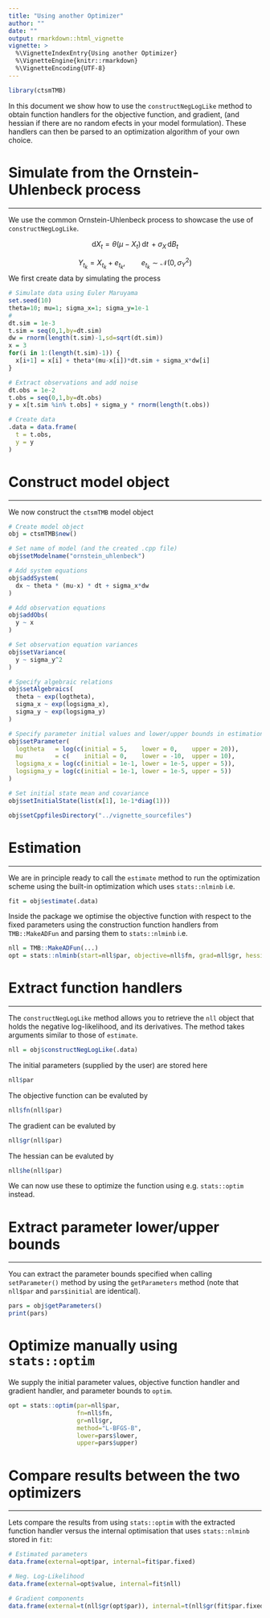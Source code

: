 ```yaml
---
title: "Using another Optimizer"
author: ""
date: ""
output: rmarkdown::html_vignette
vignette: >
  %\VignetteIndexEntry{Using another Optimizer}
  %\VignetteEngine{knitr::rmarkdown}
  %\VignetteEncoding{UTF-8}
---
```


```r
library(ctsmTMB)
```

In this document we show how to use the `constructNegLogLike` method to obtain function handlers for the objective function, and gradient, (and hessian if there are no random efects in your model formulation). These handlers can then be parsed to an optimization algorithm of your own choice.

# Simulate from the Ornstein-Uhlenbeck process

---

We use the common Ornstein-Uhlenbeck process to showcase the use of `constructNegLogLike`. 

$$
\mathrm{d}X_{t} = \theta (\mu - X_{t}) \, \mathrm{d}t \, + \sigma_{X} \, \mathrm{d}B_{t} 
$$


$$
Y_{t_{k}} = X_{t_{k}} + e_{t_{k}}, \qquad e_{t_{k}} \sim \mathcal{N}\left(0,\sigma_{Y}^{2}\right)  
$$
We first create data by simulating the process

```r
# Simulate data using Euler Maruyama
set.seed(10)
theta=10; mu=1; sigma_x=1; sigma_y=1e-1
# 
dt.sim = 1e-3
t.sim = seq(0,1,by=dt.sim)
dw = rnorm(length(t.sim)-1,sd=sqrt(dt.sim))
x = 3
for(i in 1:(length(t.sim)-1)) {
  x[i+1] = x[i] + theta*(mu-x[i])*dt.sim + sigma_x*dw[i]
}

# Extract observations and add noise
dt.obs = 1e-2
t.obs = seq(0,1,by=dt.obs)
y = x[t.sim %in% t.obs] + sigma_y * rnorm(length(t.obs))

# Create data
.data = data.frame(
  t = t.obs,
  y = y
)
```


# Construct model object

---

We now construct the `ctsmTMB` model object

```r
# Create model object
obj = ctsmTMB$new()

# Set name of model (and the created .cpp file)
obj$setModelname("ornstein_uhlenbeck")

# Add system equations
obj$addSystem(
  dx ~ theta * (mu-x) * dt + sigma_x*dw
)

# Add observation equations
obj$addObs(
  y ~ x
)

# Set observation equation variances
obj$setVariance(
  y ~ sigma_y^2
)

# Specify algebraic relations
obj$setAlgebraics(
  theta ~ exp(logtheta),
  sigma_x ~ exp(logsigma_x),
  sigma_y ~ exp(logsigma_y)
)

# Specify parameter initial values and lower/upper bounds in estimation
obj$setParameter(
  logtheta   = log(c(initial = 5,    lower = 0,    upper = 20)),
  mu         = c(    initial = 0,    lower = -10,  upper = 10),
  logsigma_x = log(c(initial = 1e-1, lower = 1e-5, upper = 5)),
  logsigma_y = log(c(initial = 1e-1, lower = 1e-5, upper = 5))
)

# Set initial state mean and covariance
obj$setInitialState(list(x[1], 1e-1*diag(1)))
```

```r
obj$setCppfilesDirectory("../vignette_sourcefiles")
```

# Estimation

---

We are in principle ready to call the `estimate` method to run the optimization scheme using the built-in optimization which uses `stats::nlminb` i.e.

```r
fit = obj$estimate(.data)
```

Inside the package we optimise the objective function with respect to the fixed parameters using the construction function handlers from `TMB::MakeADFun` and parsing them to `stats::nlminb` i.e.

```r
nll = TMB::MakeADFun(...)
opt = stats::nlminb(start=nll$par, objective=nll$fn, grad=nll$gr, hessian=nll$he)
```

# Extract function handlers

---

The `constructNegLogLike` method allows you to retrieve the `nll` object that holds the negative log-likelihood, and its derivatives. The method takes arguments similar to those of `estimate`.

```r
nll = obj$constructNegLogLike(.data)
```

The initial parameters (supplied by the user) are stored here
```r
nll$par
```

The objective function can be evaluted by
```r
nll$fn(nll$par)
```

The gradient can be evaluted by
```r
nll$gr(nll$par)
```

The hessian can be evaluted by
```r
nll$he(nll$par)
```

We can now use these to optimize the function using e.g. `stats::optim` instead. 

# Extract parameter lower/upper bounds

---


You can extract the parameter bounds specified when calling `setParameter()` method by using the `getParameters` method (note that `nll$par` and `pars$initial` are identical).

```r
pars = obj$getParameters()
print(pars)
```

# Optimize manually using `stats::optim`

We supply the initial parameter values, objective function handler and gradient handler, and parameter bounds to `optim`.
```r
opt = stats::optim(par=nll$par, 
                   fn=nll$fn, 
                   gr=nll$gr, 
                   method="L-BFGS-B", 
                   lower=pars$lower, 
                   upper=pars$upper)
```

# Compare results between the two optimizers

---

Lets compare the results from using `stats::optim` with the extracted function handler versus the internal optimisation that uses `stats::nlminb` stored in `fit`:

```r
# Estimated parameters
data.frame(external=opt$par, internal=fit$par.fixed)

# Neg. Log-Likelihood
data.frame(external=opt$value, internal=fit$nll)

# Gradient components
data.frame(external=t(nll$gr(opt$par)), internal=t(nll$gr(fit$par.fixed)))
```
